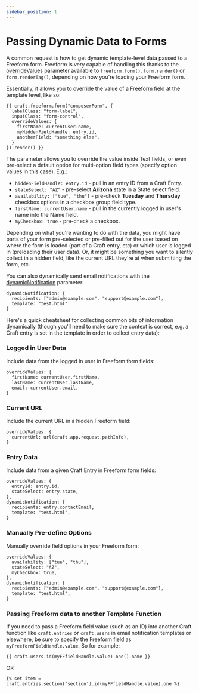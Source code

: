 ```yaml
---
sidebar_position: 1
---
```


# Passing Dynamic Data to Forms

A common request is how to get dynamic template-level data passed to a Freeform form. Freeform is very capable of handling this thanks to the [overrideValues](../../templates/queries/form#param-overridevalues) parameter available to `freeform.form()`, `form.render()` or `form.renderTag()`, depending on how you're loading your Freeform form.

Essentially, it allows you to override the value of a Freeform field at the template level, like so:

```twig {4-8} showLineNumbers
{{ craft.freeform.form("composerForm", {
  labelClass: "form-label",
  inputClass: "form-control",
  overrideValues: {
    firstName: currentUser.name,
    myHiddenFieldHandle: entry.id,
    anotherField: "something else",
  }
}).render() }}
```

The parameter allows you to override the value inside Text fields, or even pre-select a default option for multi-option field types (specify option values in this case). E.g.:

- `hiddenFieldHandle: entry.id` - pull in an entry ID from a Craft Entry.
- `stateSelect: "AZ"` - pre-select **Arizona** state in a State select field.
- `availability: ["tue", "thu"]` - pre-check **Tuesday** and **Thursday** checkbox options in a checkbox group field type.
- `firstName: currentUser.name` - pull in the currently logged in user's name into the Name field.
- `myCheckbox: true` - pre-check a checkbox.

Depending on what you're wanting to do with the data, you might have parts of your form pre-selected or pre-filled out for the user based on where the form is loaded (part of a Craft entry, etc) or which user is logged in (preloading their user data). Or, it might be something you want to silently collect in a hidden field, like the current URL they're at when submitting the form, etc.

You can also dynamically send email notifications with the [dynamicNotification](../../templates/queries/form#param-dynamicnotification) parameter:

```twig showLineNumbers
dynamicNotification: {
  recipients: ["admin@example.com", "support@example.com"],
  template: "test.html"
}
```

Here's a quick cheatsheet for collecting common bits of information dynamically (though you'll need to make sure the context is correct, e.g. a Craft entry is set in the template in order to collect entry data):

### Logged in User Data

Include data from the logged in user in Freeform form fields:

```twig showLineNumbers
overrideValues: {
  firstName: currentUser.firstName,
  lastName: currentUser.lastName,
  email: currentUser.email,
}
```

### Current URL

Include the current URL in a hidden Freeform field:

```twig showLineNumbers
overrideValues: {
  currentUrl: url(craft.app.request.pathInfo),
}
```

### Entry Data

Include data from a given Craft Entry in Freeform form fields:

```twig showLineNumbers
overrideValues: {
  entryId: entry.id,
  stateSelect: entry.state,
},
dynamicNotification: {
  recipients: entry.contactEmail,
  template: "test.html",
}
```

### Manually Pre-define Options

Manually override field options in your Freeform form:

```twig showLineNumbers
overrideValues: {
  availability: ["tue", "thu"],
  stateSelect: "AZ",
  myCheckbox: true,
},
dynamicNotification: {
  recipients: ["admin@example.com", "support@example.com"],
  template: "test.html",
}
```

### Passing Freeform data to another Template Function

If you need to pass a Freeform field value (such as an ID) into another Craft function like `craft.entries` or `craft.users` in email notification templates or elsewhere, be sure to specify the Freeform field as `myFreeformFieldHandle.value`. So for example:

```twig showLineNumbers
{{ craft.users.id(myFFfieldHandle.value).one().name }}
```

OR

```twig showLineNumbers
{% set item = craft.entries.section(’section').id(myFFfieldHandle.value).one %}
```
